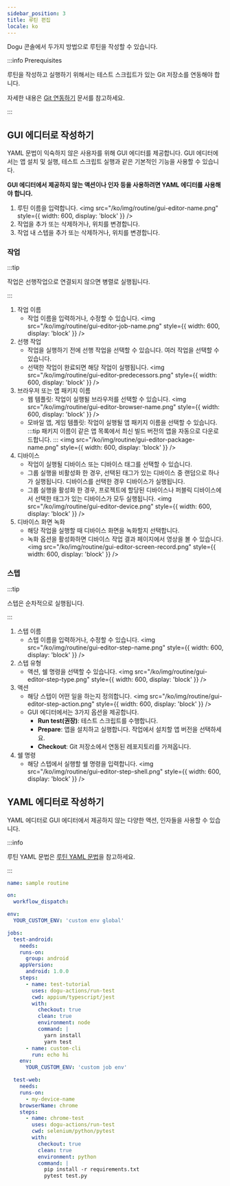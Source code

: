 ```yaml
---
sidebar_position: 3
title: 루틴 편집
locale: ko
---
```


Dogu 콘솔에서 두가지 방법으로 루틴을 작성할 수 있습니다.

:::info Prerequisites

루틴을 작성하고 실행하기 위해서는 테스트 스크립트가 있는 Git 저장소를 연동해야 합니다.

자세한 내용은 [Git 연동하기](/management/project/git-integration) 문서를 참고하세요.

:::

## GUI 에디터로 작성하기

YAML 문법이 익숙하지 않은 사용자를 위해 GUI 에디터를 제공합니다. GUI 에디터에서는 앱 설치 및 실행, 테스트 스크립트 실행과 같은 기본적인 기능을 사용할 수 있습니다.

**GUI 에디터에서 제공하지 않는 액션이나 인자 등을 사용하려면 YAML 에디터를 사용해야 합니다.**

1. 루틴 이름을 입력합니다.
   <img
     src="/ko/img/routine/gui-editor-name.png"
     style={{ width: 600, display: 'block' }}
   />
2. 작업을 추가 또는 삭제하거나, 위치를 변경합니다.
3. 작업 내 스텝을 추가 또는 삭제하거나, 위치를 변경합니다.

### 작업

:::tip

작업은 선행작업으로 연결되지 않으면 병렬로 실행됩니다.

:::

1. 작업 이름
   - 작업 이름을 입력하거나, 수정할 수 있습니다.
     <img
       src="/ko/img/routine/gui-editor-job-name.png"
       style={{ width: 600, display: 'block' }}
     />
2. 선행 작업
   - 작업을 실행하기 전에 선행 작업을 선택할 수 있습니다. 여러 작업을 선택할 수 있습니다.
   - 선택한 작업이 완료되면 해당 작업이 실행됩니다.
     <img
       src="/ko/img/routine/gui-editor-predecessors.png"
       style={{ width: 600, display: 'block' }}
     />
3. 브라우저 또는 앱 패키지 이름
   - 웹 템플릿: 작업이 실행될 브라우저를 선택할 수 있습니다.
     <img
       src="/ko/img/routine/gui-editor-browser-name.png"
       style={{ width: 600, display: 'block' }}
     />
   - 모바일 앱, 게임 템플릿: 작업이 실행될 앱 패키지 이름을 선택할 수 있습니다.
     :::tip
     패키지 이름이 같은 앱 목록에서 최신 빌드 버전의 앱을 자동으로 다운로드합니다.
     :::
     <img
       src="/ko/img/routine/gui-editor-package-name.png"
       style={{ width: 600, display: 'block' }}
     />
4. 디바이스
   - 작업이 실행될 디바이스 또는 디바이스 태그를 선택할 수 있습니다.
   - 그룹 실행을 비활성화 한 경우, 선택된 태그가 있는 디바이스 중 랜덤으로 하나가 실행됩니다. 디바이스를 선택한 경우 디바이스가 실행됩니다.
   - 그룹 실행을 활성화 한 경우, 프로젝트에 할당된 디바이스나 퍼블릭 디바이스에서 선택한 태그가 있는 디바이스가 모두 실행됩니다.
     <img
       src="/ko/img/routine/gui-editor-device.png"
       style={{ width: 600, display: 'block' }}
     />
5. 디바이스 화면 녹화
   - 해당 작업을 실행할 때 디바이스 화면을 녹화할지 선택합니다.
   - 녹화 옵션을 활성화하면 디바이스 작업 결과 페이지에서 영상을 볼 수 있습니다.
     <img
       src="/ko/img/routine/gui-editor-screen-record.png"
       style={{ width: 600, display: 'block' }}
     />

### 스텝

:::tip

스텝은 순차적으로 실행됩니다.

:::

1. 스텝 이름
   - 스텝 이름을 입력하거나, 수정할 수 있습니다.
     <img
       src="/ko/img/routine/gui-editor-step-name.png"
       style={{ width: 600, display: 'block' }}
     />
2. 스텝 유형
   - 액션, 쉘 명령을 선택할 수 있습니다.
     <img
       src="/ko/img/routine/gui-editor-step-type.png"
       style={{ width: 600, display: 'block' }}
     />
3. 액션
   - 해당 스텝이 어떤 일을 하는지 정의합니다.
     <img
       src="/ko/img/routine/gui-editor-step-action.png"
       style={{ width: 600, display: 'block' }}
     />
   - GUI 에디터에서는 3가지 옵션을 제공합니다.
     - **Run test(권장)**: 테스트 스크립트를 수행합니다.
     - **Prepare**: 앱을 설치하고 실행합니다. 작업에서 설치할 앱 버전을 선택하세요.
     - **Checkout**: Git 저장소에서 연동된 레포지토리를 가져옵니다.
4. 쉘 명령
   - 해당 스텝에서 실행할 쉘 명령을 입력합니다.
     <img
       src="/ko/img/routine/gui-editor-step-shell.png"
       style={{ width: 600, display: 'block' }}
     />

## YAML 에디터로 작성하기

YAML 에디터로 GUI 에디터에서 제공하지 않는 다양한 액션, 인자들을 사용할 수 있습니다.

:::info

루틴 YAML 문법은 [루틴 YAML 문법](./syntax)을 참고하세요.

:::

```yaml title="example.yaml"
name: sample routine

on:
  workflow_dispatch:

env:
  YOUR_CUSTOM_ENV: 'custom env global'

jobs:
  test-android:
    needs:
    runs-on:
      group: android
    appVersion:
      android: 1.0.0
    steps:
      - name: test-tutorial
        uses: dogu-actions/run-test
        cwd: appium/typescript/jest
        with:
          checkout: true
          clean: true
          environment: node
          command: |
            yarn install
            yarn test
      - name: custom-cli
        run: echo hi
    env:
      YOUR_CUSTOM_ENV: 'custom job env'

  test-web:
    needs:
    runs-on:
      - my-device-name
    browserName: chrome
    steps:
      - name: chrome-test
        uses: dogu-actions/run-test
        cwd: selenium/python/pytest
        with:
          checkout: true
          clean: true
          environment: python
          command: |
            pip install -r requirements.txt
            pytest test.py
```
